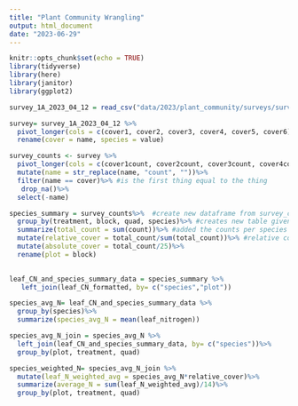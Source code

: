 ```yaml
---
title: "Plant Community Wrangling"
output: html_document
date: "2023-06-29"
---
```


```r
knitr::opts_chunk$set(echo = TRUE)
library(tidyverse)
library(here)
library(janitor)
library(ggplot2)


```

```r
survey_1A_2023_04_12 = read_csv("data/2023/plant_community/surveys/survey_1A_2023_04_12.csv")
```
```r
survey= survey_1A_2023_04_12 %>%
  pivot_longer(cols = c(cover1, cover2, cover3, cover4, cover5, cover6))%>%
  rename(cover = name, species = value)
```


```r
survey_counts <- survey %>%
  pivot_longer(cols = c(cover1count, cover2count, cover3count, cover4count, cover5count,      cover6count), values_to ="count")%>%
  mutate(name = str_replace(name, "count", ""))%>%
  filter(name == cover)%>% #is the first thing equal to the thing
   drop_na()%>%
  select(-name)
```


```r
species_summary = survey_counts%>%  #create new dataframe from survey_counts to make species summary with only four columns
  group_by(treatment, block, quad, species)%>% #creates new table given certain columns
  summarize(total_count = sum(count))%>% #added the counts per species to create the count total
  mutate(relative_cover = total_count/sum(total_count))%>% #relative count is the total count in eahc row divided by the sum of all the counts 
  mutate(absolute_cover = total_count/25)%>%
  rename(plot = block)
  
```

```r
leaf_CN_and_species_summary_data = species_summary %>%
   left_join(leaf_CN_formatted, by= c("species","plot"))

```

```r
species_avg_N= leaf_CN_and_species_summary_data %>%
  group_by(species)%>%
  summarize(species_avg_N = mean(leaf_nitrogen))
```

```r
species_avg_N_join = species_avg_N %>%
  left_join(leaf_CN_and_species_summary_data, by= c("species"))%>%
  group_by(plot, treatment, quad)
```

```r
species_weighted_N= species_avg_N_join %>%
  mutate(leaf_N_weighted_avg = species_avg_N*relative_cover)%>%
  summarize(average_N = sum(leaf_N_weighted_avg)/14)%>%
  group_by(plot, treatment, quad)
```

